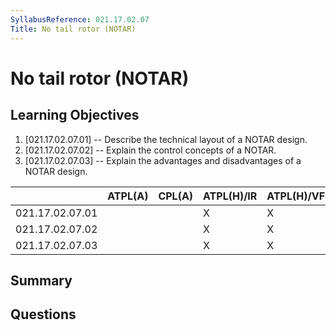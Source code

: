 ```yaml
---
SyllabusReference: 021.17.02.07
Title: No tail rotor (NOTAR)
---
```


# No tail rotor (NOTAR)

## Learning Objectives

1. [021.17.02.07.01] -- Describe the technical layout of a NOTAR design.
2. [021.17.02.07.02] -- Explain the control concepts of a NOTAR.
3. [021.17.02.07.03] -- Explain the advantages and disadvantages of a NOTAR
   design.

|                 | ATPL(A) | CPL(A) | ATPL(H)/IR | ATPL(H)/VFR | CPL(H) | IR  | CBIR(A) |
| --------------- | ------- | ------ | ---------- | ----------- | ------ | --- | ------- |
| 021.17.02.07.01 |         |        | X          | X           | X      |     |         |
| 021.17.02.07.02 |         |        | X          | X           | X      |     |         |
| 021.17.02.07.03 |         |        | X          | X           | X      |     |         |

## Summary

## Questions
